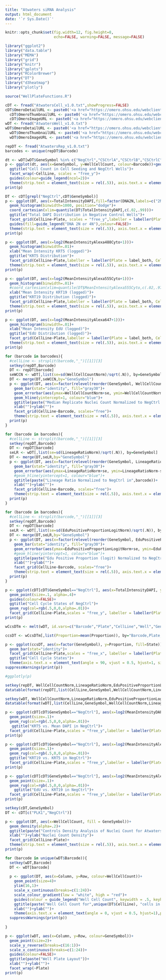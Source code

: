 ```yaml
---
title: "Atwaters siRNA Analysis"
output: html_document
date: '`r Sys.Date()`'
---
```


```r
knitr::opts_chunk$set(fig.width=12, fig.height=8,
                      echo=FALSE, warning=FALSE, message=FALSE)
```

```r
library("ggplot2")
library("data.table")
library("MEMA")
library("grid")
library("knitr")
library("gplots")
library("RColorBrewer")
library("DT")
library("d3heatmap")
library("plotly")

source("WellPlateFunctions.R")

cDT <- fread("AtwatersCell_v1.0.txt",showProgress=FALSE)
cDT$OmeroDetailURL <- paste0('<a href="https://omero.ohsu.edu/webclient/img_detail/',cDT$ImageID,'/"',' target="_blank">Omero</a>')
  cDT$OmeroThumbnailURL <- paste0('<a href="https://omero.ohsu.edu/webclient/render_thumbnail/',cDT$ImageID,'/"',' target="_blank">Omero</a>')
  cDT$OmeroImageURL <- paste0('<a href="https://omero.ohsu.edu/webclient/render_image/',cDT$ImageID,'/"',' target="_blank">Omero</a>')
wDT <- fread("AtwatersWell_v1.0.txt")
wDT$OmeroDetailURL <- paste0('<a href="https://omero.ohsu.edu/webclient/img_detail/',wDT$ImageID,'/"',' target="_blank">Omero</a>')
  wDT$OmeroThumbnailURL <- paste0('<a href="https://omero.ohsu.edu/webclient/render_thumbnail/',wDT$ImageID,'/"',' target="_blank">Omero</a>')
  wDT$OmeroImageURL <- paste0('<a href="https://omero.ohsu.edu/webclient/render_image/',wDT$ImageID,'/"',' target="_blank">Omero</a>')

repDT <- fread("AtwatersRep_v1.0.txt")
barcodes <- unique(repDT$Barcode)

```


```r
dt <- wDT[wDT$GeneSymbol %in% c("NegCtrl","CSCtrlA","CSCtrlB","CSCtrlC","CSCtrlD"),]
p <- ggplot(dt, aes(x=GeneSymbol, y=WellCellCount, colour=Barcode))+geom_boxplot()+
  ggtitle("Cell Count in Cell Seeding and NegCtrl Wells")+
  facet_wrap(~CellLine, scales = "free_y")+
  guides(colour=guide_legend(ncol=2))+
  theme(strip.text = element_text(size = rel(.5)), axis.text.x = element_text(angle = 90, vjust = 0.5, hjust=1),plot.title = element_text(size = rel(1)),legend.text=element_text(size = rel(1)),legend.title=element_text(size = rel(1)))
print(p)

```

```r

DT <- cDT[grepl("NegCtrl",cDT$GeneSymbol)]
p <- ggplot(DT, aes(x=TotalIntensityDAPI,fill=factor(DNA2N,labels=c("2N","4N")),colour=factor(DNA2N,labels=c("2N","4N"))))+
  geom_histogram(binwidth=1000, position="dodge")+
  coord_cartesian(xlim=quantile(DT$TotalIntensityDAPI,c(.02,.99)))+
  ggtitle("Total DAPI Distribution in Negative Control Wells")+
  facet_grid(CellLine~Plate, scales = "free_y",labeller = labeller(Plate = label_both, CellLine = label_value))+
  guides(fill=guide_legend("DNA 2N or 4N"),colour=FALSE)+
  theme(strip.text = element_text(size = rel(.5)), axis.text.x = element_text(angle = 90, vjust = 0.5, hjust=1),plot.title = element_text(size = rel(1)),legend.text=element_text(size = rel(.3)),legend.title=element_text(size = rel(.3)))
print(p)

p <- ggplot(DT, aes(x=log2(MeanIntensityAlexa488Cyto+1)))+
  geom_histogram(binwidth=.01)+
  xlab("Mean Intensity KRT5 (logged)")+
  ggtitle("KRT5 Distribution")+
  facet_grid(CellLine~Plate,labeller = labeller(Plate = label_both, CellLine = label_value))+
  theme(strip.text = element_text(size = rel(.5)), axis.text.x = element_text(angle = 90, vjust = 0.5, hjust=1),plot.title = element_text(size = rel(1)),legend.text=element_text(size = rel(.3)),legend.title=element_text(size = rel(.3)))
print(p)

p <- ggplot(DT, aes(x=log2(MeanIntensityAlexa555Cyto+1)))+
  geom_histogram(binwidth=.01)+
  #coord_cartesian(xlim=quantile(DT$MeanIntensityAlexa555Cyto,c(.02,.97)))+
  xlab("Mean Intensity KRT19 (logged)")+
  ggtitle("KRT19 Distribution (logged)")+
  facet_grid(CellLine~Plate,labeller = labeller(Plate = label_both, CellLine = label_value))+
  theme(strip.text = element_text(size = rel(.5)), axis.text.x = element_text(angle = 90, vjust = 0.5, hjust=1),plot.title = element_text(size = rel(1)),legend.text=element_text(size = rel(.3)),legend.title=element_text(size = rel(.3)))
print(p)

p <- ggplot(DT, aes(x=log2(MeanIntensityAlexa647+1)))+
  geom_histogram(binwidth=.01)+
  xlab("Mean Intensity EdU (logged)")+
  ggtitle("EdU Distribution (logged)")+
  facet_grid(CellLine~Plate,labeller = labeller(Plate = label_both, CellLine = label_value))+
  theme(strip.text = element_text(size = rel(.5)), axis.text.x = element_text(angle = 90, vjust = 0.5, hjust=1),plot.title = element_text(size = rel(1)),legend.text=element_text(size = rel(.3)),legend.title=element_text(size = rel(.3)))
print(p)


```


```r

for (barcode in barcodes){
  #cellLine <- strsplit(barcode,"_")[[1]][3]
  setkey(repDT,Barcode)
  DT <- repDT[barcode]
  seWCCN <- wDT[,list(se=sd(WellCellCountNorm)/sqrt(.N)), by=GeneSymbol]
  DT <- merge(DT,seWCCN,by="GeneSymbol")
  p <- ggplot(DT, aes(x=factor(relevel(reorder(GeneSymbol, WellCellCountNorm, FUN=median),ref="NegCtrl")), y=WellCellCountNorm))+    
    geom_bar(stat="identity", fill="gray30")+ 
    geom_errorbar(aes(ymax=WellCellCountNorm+se, ymin=WellCellCountNorm-se),position="dodge", width=0.25)+
    geom_hline(yintercept=1, colour="blue")+
    ggtitle(paste("Median Replicate Nuclei Count Normalized to NegCtrl in",barcode))+
    xlab("")+ylab("")+
    facet_grid(CellLine~Barcode, scales="free")+
    theme(strip.text = element_text(size = rel(.5)), axis.text.x = element_text(angle = 90, vjust = 0.5, hjust=1, size=rel(.6)),plot.title = element_text(size = rel(1)),legend.text=element_text(size = rel(.3)),legend.title=element_text(size = rel(.3)))
  print(p)
}

```


```r

for (barcode in barcodes){
  #cellLine <- strsplit(barcode,"_")[[1]][3]
  setkey(repDT,Barcode)
  DT <- repDT[barcode]
  seLR <- wDT[,list(se=sd(LineageRatioNorm)/sqrt(.N)), by=GeneSymbol]
  DT <- merge(DT,seLR,by="GeneSymbol")
  p <- ggplot(DT, aes(x=factor(relevel(reorder(GeneSymbol, LineageRatioNorm, FUN=median),ref="NegCtrl")), y=LineageRatioNorm))+    
    geom_bar(stat="identity", fill="gray30")+ 
    geom_errorbar(aes(ymax=LineageRatioNorm+se, ymin=LineageRatioNorm-se),position="dodge", width=0.25)+
    #geom_hline(yintercept=1, colour="blue")+
    ggtitle(paste("Lineage Ratio Normalized to NegCtrl in",barcode))+
    xlab("")+ylab("")+
    facet_grid(CellLine~Barcode, scales="free")+
    theme(strip.text = element_text(size = rel(.5)), axis.text.x = element_text(angle = 90, vjust = 0.5, hjust=1, size=rel(.6)),plot.title = element_text(size = rel(1)),legend.text=element_text(size = rel(.3)),legend.title=element_text(size = rel(.3)))
  print(p)
}

```


```r

for (barcode in barcodes){
  #cellLine <- strsplit(barcode,"_")[[1]][3]
  setkey(repDT,Barcode)
  DT <- repDT[barcode]
  seLR <- wDT[,list(se=sd(EduPositiveProportionLogitNorm)/sqrt(.N)), by=GeneSymbol]
  DT <- merge(DT,seLR,by="GeneSymbol")
  p <- ggplot(DT, aes(x=factor(relevel(reorder(GeneSymbol, EduPositiveProportionLogitNorm, FUN=median),ref="NegCtrl")), y=EduPositiveProportionLogitNorm))+    
    geom_bar(stat="identity", fill="gray30")+ 
    geom_errorbar(aes(ymax=EduPositiveProportionLogitNorm+se, ymin=EduPositiveProportionLogitNorm-se),position="dodge", width=0.25)+
    #geom_hline(yintercept=1, colour="blue")+
    ggtitle(paste("Edu Positive Proportion (logit) Normalized to NegCtrl in",barcode))+
    xlab("")+ylab("")+
    facet_grid(CellLine~Barcode, scales="free")+
    theme(strip.text = element_text(size = rel(.5)), axis.text.x = element_text(angle = 90, vjust = 0.5, hjust=1, size=rel(.6)),plot.title = element_text(size = rel(1)),legend.text=element_text(size = rel(.3)),legend.title=element_text(size = rel(.3)))
  print(p)
}

```

```r

p <- ggplot(cDT[cDT$GeneSymbol=="NegCtrl"], aes(x=TotalIntensityDAPI, y=log2(MeanIntensityAlexa647+1), colour=CellCycleState))+
  geom_point(size=.1, alpha=.4)+
  guides(colour=FALSE)+
  ggtitle("Cell Cycle States of NegCtrl")+
  geom_rug(col=rgb(.5,0,0,alpha=.01))+
  facet_grid(CellLine~Plate,scales = "free_y", labeller = labeller(Plate = label_both, CellLine = label_value))
print(p)

wCcsDTm <- melt(wDT, id.vars=c("Barcode","Plate","CellLine","Well","GeneSymbol"),measure.vars = c("G0G1Proportion","SProportion","G2Proportion"), variable.name = "State",value.name = "Proportion")

ccsDT <- wCcsDTm[,list(Proportion=mean(Proportion)), by="Barcode,Plate,CellLine,GeneSymbol,State"]

p <- ggplot(ccsDT, aes(x=factor(GeneSymbol), y=Proportion, fill=State))+
  geom_bar(stat="identity")+
  facet_grid(CellLine~Plate,scales = "free_x", labeller = labeller(Plate = label_both, CellLine = label_value))+
  ggtitle("Cell Cycle States")+
  theme(axis.text.x = element_text(angle = 90, vjust = 0.5, hjust=1, size=rel(.5)), axis.text.y = element_text(angle = 0, vjust = 0.5, hjust=1, size=rel(1)), plot.title = element_text(size = rel(1)),legend.text=element_text(size = rel(.6)),legend.title=element_text(size = rel(.8)))
suppressWarnings(print(p))

#ggplotly(p)

```

```r

setkey(repDT, WellCellCountNorm,LineageRatioNorm,EduPositiveProportionLogitNorm)
datatable(format(repDT[,list(CellLine,GeneSymbol,WellCellCountNorm,LineageRatioNorm,EduPositiveProportionLogitNorm,G0G1Proportion,SProportion,G2Proportion)], digits=2, scientific = FALSE, nsmall=0), options = list(pageLength = 5), colnames = c("Cell Line", "Gene", "WCC", "Lineage Ratio", "EdU+","G0G1","S","G2"))

setkey(wDT, WellCellCountNorm,LineageRatioNorm,EduPositiveProportionLogitNorm)
datatable(format(wDT[,list(CellLine,GeneSymbol,WellCellCountNorm,LineageRatioNorm,EduPositiveProportionLogitNorm,G0G1Proportion,SProportion,G2Proportion,OmeroDetailURL)], digits=2, scientific = FALSE, nsmall=0), options = list(pageLength = 5), colnames = c("Cell Line", "Gene", "WCC", "Lineage Ratio", "EdU+","G0G1","S","G2","Omero"),escape = FALSE)
```

```r

p <- ggplot(cDT[cDT$GeneSymbol=="NegCtrl"], aes(x=log2(MeanIntensityDAPI+1), y=log2(MeanIntensityAlexa488Cyto+1)))+
  geom_point(size=.1)+
  geom_rug(col=rgb(.5,0,0,alpha=.01))+
   ggtitle("KRT5 vs. Mean DAPI in NegCtrl")+
  facet_grid(CellLine~Plate,scales = "free_y",labeller = labeller(Plate = label_both, CellLine = label_value))
print(p)

p <- ggplot(cDT[cDT$GeneSymbol=="NegCtrl"], aes(x=log2(MeanIntensityAlexa488Cyto+1), y=log2(MeanIntensityAlexa555Cyto+1)))+
  geom_point(size=.1)+
  geom_rug(col=rgb(.5,0,0,alpha=.01))+
  ggtitle("KRT19 vs. KRT5 in NegCtrl")+
  facet_grid(CellLine~Plate,scales = "free_y",labeller = labeller(Plate = label_both, CellLine = label_value))
print(p)

p <- ggplot(cDT[cDT$GeneSymbol=="NegCtrl"], aes(x=log2(MeanIntensityAlexa555Cyto+1), y=log2(MeanIntensityAlexa647+1)))+
  geom_point(size=.1)+
  geom_rug(col=rgb(.5,0,0,alpha=.01))+
    ggtitle("EdU vs. KRT19 in NegCtrl")+
  facet_grid(CellLine~Plate,scales = "free_y",labeller = labeller(Plate = label_both, CellLine = label_value))
print(p)

```

```r

setkey(cDT,GeneSymbol)
DT <- cDT[c("PLK1","NegCtrl")]

p <- ggplot(DT, aes(x=WellCellCount, fill = GeneSymbol))+
  geom_density(alpha=.2)+    
  ggtitle(paste("Controls Density Analysis of Nuclei Count for Atwaters Plates"))+
  xlab("")+ylab("Nuclei Count Density")+
  facet_grid(CellLine~Plate)+
  theme(strip.text = element_text(size = rel(.5)), axis.text.x = element_text(angle = 90, vjust = 0.5, hjust=1),plot.title = element_text(size = rel(.8)),legend.text=element_text(size = rel(.6)),legend.title=element_text(size = rel(.6)), strip.text = element_text(size = rel(.4)))
print(p)

```


```r

for (barcode in unique(wDT$Barcode)){
  setkey(wDT,Barcode)
  DT <- wDT[barcode]
  
  p <- ggplot(DT, aes(x=Column, y=Row, colour=WellCellCount))+
    geom_point(size=4)+
    ylim(16,1)+
    scale_x_continuous(breaks=c(1:24))+
    scale_colour_gradient(low = "white", high = "red")+
    guides(colour = guide_legend("Well Cell Count", keywidth = .5, keyheight = .5))+
    ggtitle(paste("Well Cell Count for",unique(DT$CellLine), "cells in plate",unique(DT$Barcode)))+
    xlab("")+ylab("")+
    theme(axis.text.x = element_text(angle = 0, vjust = 0.5, hjust=1),plot.title = element_text(size = rel(1)),legend.text=element_text(size = rel(.3)),legend.title=element_text(size = rel(.3)))
  suppressWarnings(print(p))
  
}

```


```r

p <- ggplot(wDT, aes(x=Column, y=Row, colour=GeneSymbol))+
  geom_point(size=2)+
  scale_y_reverse(breaks=c(16:1))+
  scale_x_continuous(breaks=c(1:24))+
  guides(colour=FALSE)+
  ggtitle(paste("Well Plate Layout"))+
  xlab("")+ylab("")+
  facet_wrap(~Plate)
print(p)

```


